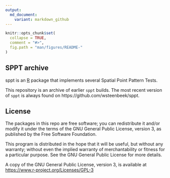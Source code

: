 ```yaml
---
output:
  md_document:
    variant: markdown_github
---
```


<!-- README.md is generated from README.Rmd. Please edit that file -->

```r
knitr::opts_chunk$set(
  collapse = TRUE,
  comment = "#>",
  fig.path = "man/figures/README-"
)
```

## SPPT archive

sppt is an [R](https://www.r-project.org) package that implements several
Spatial Point Pattern Tests.

This repository is an archive of earlier `sppt` builds. The most recent version
of `sppt` is always found on https://github.com/wsteenbeek/sppt.

## License

The packages in this repo are free software; you can redistribute it and/or
modify it under the terms of the GNU General Public License, version 3, as
published by the Free Software Foundation.

This program is distributed in the hope that it will be useful, but
without any warranty; without even the implied warranty of
merchantability or fitness for a particular purpose.  See the GNU
General Public License for more details.

A copy of the GNU General Public License, version 3, is available at
<https://www.r-project.org/Licenses/GPL-3>
